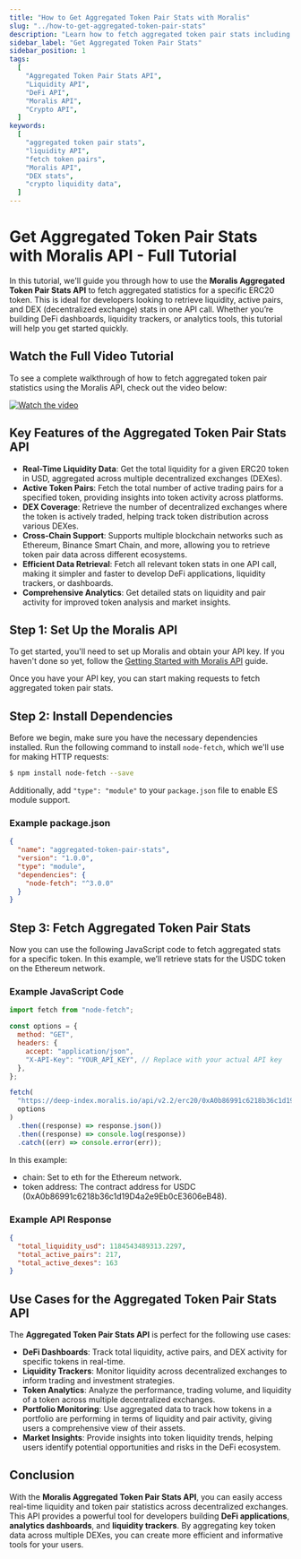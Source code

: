 ```yaml
---
title: "How to Get Aggregated Token Pair Stats with Moralis"
slug: "../how-to-get-aggregated-token-pair-stats"
description: "Learn how to fetch aggregated token pair stats including liquidity, active pairs, and DEX coverage using Moralis' powerful API. Ideal for developers building DeFi dashboards and liquidity trackers."
sidebar_label: "Get Aggregated Token Pair Stats"
sidebar_position: 1
tags:
  [
    "Aggregated Token Pair Stats API",
    "Liquidity API",
    "DeFi API",
    "Moralis API",
    "Crypto API",
  ]
keywords:
  [
    "aggregated token pair stats",
    "liquidity API",
    "fetch token pairs",
    "Moralis API",
    "DEX stats",
    "crypto liquidity data",
  ]
---
```


# Get Aggregated Token Pair Stats with Moralis API - Full Tutorial

In this tutorial, we'll guide you through how to use the **Moralis Aggregated Token Pair Stats API** to fetch aggregated statistics for a specific ERC20 token. This is ideal for developers looking to retrieve liquidity, active pairs, and DEX (decentralized exchange) stats in one API call. Whether you’re building DeFi dashboards, liquidity trackers, or analytics tools, this tutorial will help you get started quickly.

## Watch the Full Video Tutorial

To see a complete walkthrough of how to fetch aggregated token pair statistics using the Moralis API, check out the video below:

[![Watch the video](https://img.youtube.com/vi/djoAlbLOsks/0.jpg)](https://youtu.be/djoAlbLOsks)

## Key Features of the Aggregated Token Pair Stats API

- **Real-Time Liquidity Data**: Get the total liquidity for a given ERC20 token in USD, aggregated across multiple decentralized exchanges (DEXes).
- **Active Token Pairs**: Fetch the total number of active trading pairs for a specified token, providing insights into token activity across platforms.
- **DEX Coverage**: Retrieve the number of decentralized exchanges where the token is actively traded, helping track token distribution across various DEXes.
- **Cross-Chain Support**: Supports multiple blockchain networks such as Ethereum, Binance Smart Chain, and more, allowing you to retrieve token pair data across different ecosystems.
- **Efficient Data Retrieval**: Fetch all relevant token stats in one API call, making it simpler and faster to develop DeFi applications, liquidity trackers, or dashboards.
- **Comprehensive Analytics**: Get detailed stats on liquidity and pair activity for improved token analysis and market insights.

## Step 1: Set Up the Moralis API

To get started, you'll need to set up Moralis and obtain your API key. If you haven't done so yet, follow the [Getting Started with Moralis API](https://docs.moralis.io/docs/getting-started) guide.

Once you have your API key, you can start making requests to fetch aggregated token pair stats.

## Step 2: Install Dependencies

Before we begin, make sure you have the necessary dependencies installed. Run the following command to install `node-fetch`, which we'll use for making HTTP requests:

```bash
$ npm install node-fetch --save
```

Additionally, add `"type": "module"` to your `package.json` file to enable ES module support.

### Example package.json

```json
{
  "name": "aggregated-token-pair-stats",
  "version": "1.0.0",
  "type": "module",
  "dependencies": {
    "node-fetch": "^3.0.0"
  }
}
```

## Step 3: Fetch Aggregated Token Pair Stats

Now you can use the following JavaScript code to fetch aggregated stats for a specific token. In this example, we’ll retrieve stats for the USDC token on the Ethereum network.

### Example JavaScript Code

```javascript
import fetch from "node-fetch";

const options = {
  method: "GET",
  headers: {
    accept: "application/json",
    "X-API-Key": "YOUR_API_KEY", // Replace with your actual API key
  },
};

fetch(
  "https://deep-index.moralis.io/api/v2.2/erc20/0xA0b86991c6218b36c1d19D4a2e9Eb0cE3606eB48/pairs/stats?chain=eth",
  options
)
  .then((response) => response.json())
  .then((response) => console.log(response))
  .catch((err) => console.error(err));
```

In this example:

- chain: Set to eth for the Ethereum network.
- token address: The contract address for USDC (0xA0b86991c6218b36c1d19D4a2e9Eb0cE3606eB48).

### Example API Response

```json
{
  "total_liquidity_usd": 1184543489313.2297,
  "total_active_pairs": 217,
  "total_active_dexes": 163
}
```

## Use Cases for the Aggregated Token Pair Stats API

The **Aggregated Token Pair Stats API** is perfect for the following use cases:

- **DeFi Dashboards**: Track total liquidity, active pairs, and DEX activity for specific tokens in real-time.
- **Liquidity Trackers**: Monitor liquidity across decentralized exchanges to inform trading and investment strategies.
- **Token Analytics**: Analyze the performance, trading volume, and liquidity of a token across multiple decentralized exchanges.
- **Portfolio Monitoring**: Use aggregated data to track how tokens in a portfolio are performing in terms of liquidity and pair activity, giving users a comprehensive view of their assets.
- **Market Insights**: Provide insights into token liquidity trends, helping users identify potential opportunities and risks in the DeFi ecosystem.

## Conclusion

With the **Moralis Aggregated Token Pair Stats API**, you can easily access real-time liquidity and token pair statistics across decentralized exchanges. This API provides a powerful tool for developers building **DeFi applications**, **analytics dashboards**, and **liquidity trackers**. By aggregating key token data across multiple DEXes, you can create more efficient and informative tools for your users.
